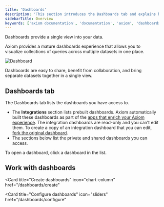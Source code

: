 ```yaml
---
title: 'Dashboards'
description: 'This section introduces the Dashboards tab and explains how to create your first dashboard.'
sidebarTitle: Overview
keywords: ['axiom documentation', 'documentation', 'axiom', 'dashboards', 'collaboration', 'queries', 'visualizations', 'filters', 'charts', 'simple query builder', 'advanced query builder']
---
```


Dashboards provide a single view into your data.

Axiom provides a mature dashboards experience that allows you to visualize collections of queries across multiple datasets in one place.

<Frame caption="Dashboard">
  <img src="/doc-assets/shots/dashboards-introduction.png" alt="Dashboard" />
</Frame>

Dashboards are easy to share, benefit from collaboration, and bring separate datasets together in a single view.

## Dashboards tab

The Dashboards tab lists the dashboards you have access to.
- The **Integrations** section lists prebuilt dashboards. Axiom automatically built these dashboards as part of the [apps that enrich your Axiom experience](/apps/introduction). The integration dashboards are read-only and you can’t edit them. To create a copy of an integration dashboard that you can edit, [fork the original dashboard](/dashboards/configure#fork-dashboards).
- The sections below list the private and shared dashboards you can access.

To open a dashboard, click a dashboard in the list.

## Work with dashboards

<Card
  title="Create dashboards"
  icon="chart-column"
  href="/dashboards/create"
>
</Card>

<Card
  title="Configure dashboards"
  icon="sliders"
  href="/dashboards/configure"
>
</Card>